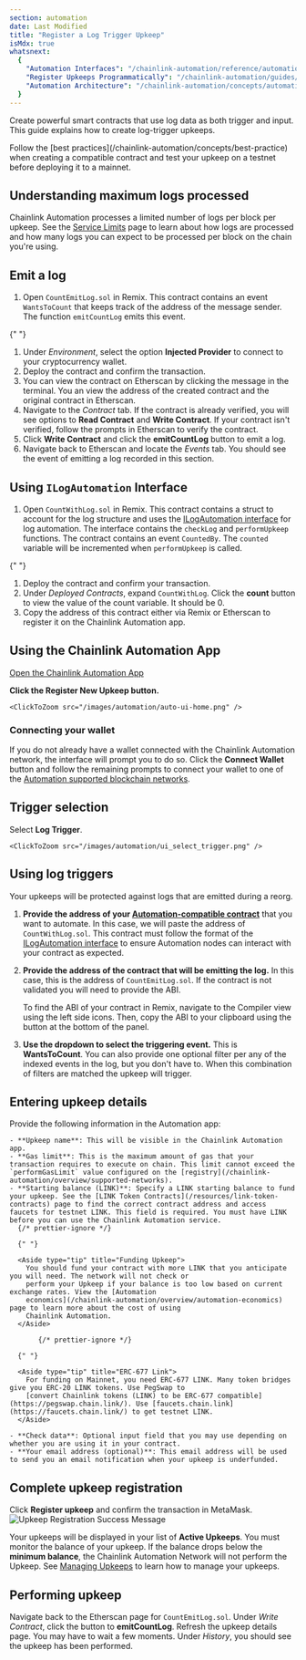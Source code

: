 ```yaml
---
section: automation
date: Last Modified
title: "Register a Log Trigger Upkeep"
isMdx: true
whatsnext:
  {
    "Automation Interfaces": "/chainlink-automation/reference/automation-interfaces",
    "Register Upkeeps Programmatically": "/chainlink-automation/guides/register-upkeep-in-contract",
    "Automation Architecture": "/chainlink-automation/concepts/automation-architecture",
  }
---
```



Create powerful smart contracts that use log data as both trigger and input. This guide explains how to create log-trigger upkeeps.

<Aside type="tip" title="Testing and best practices">
  Follow the [best practices](/chainlink-automation/concepts/best-practice) when creating a compatible contract and test
  your upkeep on a testnet before deploying it to a mainnet.
</Aside>

## Understanding maximum logs processed

Chainlink Automation processes a limited number of logs per block per upkeep. See the [Service Limits](/chainlink-automation/overview/service-limits) page to learn about how logs are processed and how many logs you can expect to be processed per block on the chain you're using.

## Emit a log

1. Open `CountEmitLog.sol` in Remix. This contract contains an event `WantsToCount` that keeps track of the address of the message sender. The function `emitCountLog` emits this event.

{" "}

<CodeSample src="samples/Automation/CountEmitLog.sol" />

1. Under _Environment_, select the option **Injected Provider** to connect to your cryptocurrency wallet.
1. Deploy the contract and confirm the transaction.
1. You can view the contract on Etherscan by clicking the message in the terminal. You an view the address of the created contract and the original contract in Etherscan.
   <ClickToZoom src="/images/automation/log-trig-addresses.png" />
1. Navigate to the _Contract_ tab. If the contract is already verified, you will see options to **Read Contract** and **Write Contract**. If your contract isn't verified, follow the prompts in Etherscan to verify the contract.
1. Click **Write Contract** and click the **emitCountLog** button to emit a log.
1. Navigate back to Etherscan and locate the _Events_ tab. You should see the event of emitting a log recorded in this section.
   <ClickToZoom src="/images/automation/log-trig-event.png" />

## Using `ILogAutomation` Interface

1. Open `CountWithLog.sol` in Remix. This contract contains a struct to account for the log structure and uses the [ILogAutomation interface](/chainlink-automation/reference/automation-interfaces#ilogautomation) for log automation. The interface contains the `checkLog` and `performUpkeep` functions. The contract contains an event `CountedBy`. The `counted` variable will be incremented when `performUpkeep` is called.

{" "}

<CodeSample src="samples/Automation/CountWithLog.sol" />

1. Deploy the contract and confirm your transaction.
1. Under _Deployed Contracts_, expand `CountWithLog`. Click the **count** button to view the value of the count variable. It should be 0.
   <ClickToZoom src="/images/automation/log-trig-count-0.png" />
1. Copy the address of this contract either via Remix or Etherscan to register it on the Chainlink Automation app.

## Using the Chainlink Automation App

<div class="remix-callout">
  <a href="https://automation.chain.link">Open the Chainlink Automation App</a>
</div>

**Click the Register New Upkeep button.**

    <ClickToZoom src="/images/automation/auto-ui-home.png" />

### Connecting your wallet

If you do not already have a wallet connected with the Chainlink Automation network, the interface will prompt you to do so. Click the **Connect Wallet** button and follow the remaining prompts to connect your wallet to one of the [Automation supported blockchain networks](/chainlink-automation/overview/supported-networks).

<ClickToZoom src="/images/automation/auto-ui-wallet.png" />

## Trigger selection

Select **Log Trigger**.

    <ClickToZoom src="/images/automation/ui_select_trigger.png" />

## Using log triggers

<Aside type="tip" title="Reorg protection">
  Your upkeeps will be protected against logs that are emitted during a reorg.
</Aside>

1. **Provide the address of your [Automation-compatible contract](/chainlink-automation/guides/compatible-contracts)** that you want to automate. In this case, we will paste the address of `CountWithLog.sol`. This contract must follow the format of the [ILogAutomation interface](https://github.com/smartcontractkit/chainlink/blob/contracts-v1.3.0/contracts/src/v0.8/automation/interfaces/ILogAutomation.sol) to ensure Automation nodes can interact with your contract as expected.

   <ClickToZoom src="/images/automation/log_trig_1_upkeep_address.png" />

1. **Provide the address of the contract that will be emitting the log.** In this case, this is the address of `CountEmitLog.sol`. If the contract is not validated you will need to provide the ABI.

   <ClickToZoom src="/images/automation/log_trig_2_emitter_address.png" />

   To find the ABI of your contract in Remix, navigate to the Compiler view using the left side icons. Then, copy the ABI to your clipboard using the button at the bottom of the panel.

   <ClickToZoom src="/images/automation/log-trig-ebi.png" />

1. **Use the dropdown to select the triggering event.** This is **WantsToCount**. You can also provide one optional filter per any of the indexed events in the log, but you don't have to. When this combination of filters are matched the upkeep will trigger.

   <ClickToZoom src="/images/automation/log_trig_3_logsig_filter_populated.png" />

## Entering upkeep details

Provide the following information in the Automation app:

    - **Upkeep name**: This will be visible in the Chainlink Automation app.
    - **Gas limit**: This is the maximum amount of gas that your transaction requires to execute on chain. This limit cannot exceed the `performGasLimit` value configured on the [registry](/chainlink-automation/overview/supported-networks).
    - **Starting balance (LINK)**: Specify a LINK starting balance to fund your upkeep. See the [LINK Token Contracts](/resources/link-token-contracts) page to find the correct contract address and access faucets for testnet LINK. This field is required. You must have LINK before you can use the Chainlink Automation service.
      {/* prettier-ignore */}

      {" "}

      <Aside type="tip" title="Funding Upkeep">
        You should fund your contract with more LINK that you anticipate you will need. The network will not check or
        perform your Upkeep if your balance is too low based on current exchange rates. View the [Automation
        economics](/chainlink-automation/overview/automation-economics) page to learn more about the cost of using
        Chainlink Automation.
      </Aside>

           {/* prettier-ignore */}

      {" "}

      <Aside type="tip" title="ERC-677 Link">
        For funding on Mainnet, you need ERC-677 LINK. Many token bridges give you ERC-20 LINK tokens. Use PegSwap to
        [convert Chainlink tokens (LINK) to be ERC-677 compatible](https://pegswap.chain.link/). Use [faucets.chain.link](https://faucets.chain.link/) to get testnet LINK.
      </Aside>

    - **Check data**: Optional input field that you may use depending on whether you are using it in your contract.
    - **Your email address (optional)**: This email address will be used to send you an email notification when your upkeep is underfunded.

## Complete upkeep registration

Click **Register upkeep** and confirm the transaction in MetaMask.
![Upkeep Registration Success Message](/images/automation/automation-registration-submitted.png)

Your upkeeps will be displayed in your list of **Active Upkeeps**. You must monitor the balance of your upkeep. If the balance drops below the **minimum balance**, the Chainlink Automation Network will not perform the Upkeep. See [Managing Upkeeps](/chainlink-automation/guides/manage-upkeeps) to learn how to manage your upkeeps.

<ClickToZoom src="/images/automation/log-trig-config.png" />

## Performing upkeep

Navigate back to the Etherscan page for `CountEmitLog.sol`. Under _Write Contract_, click the button to **emitCountLog**. Refresh the upkeep details page. You may have to wait a few moments. Under _History_, you should see the upkeep has been performed.
